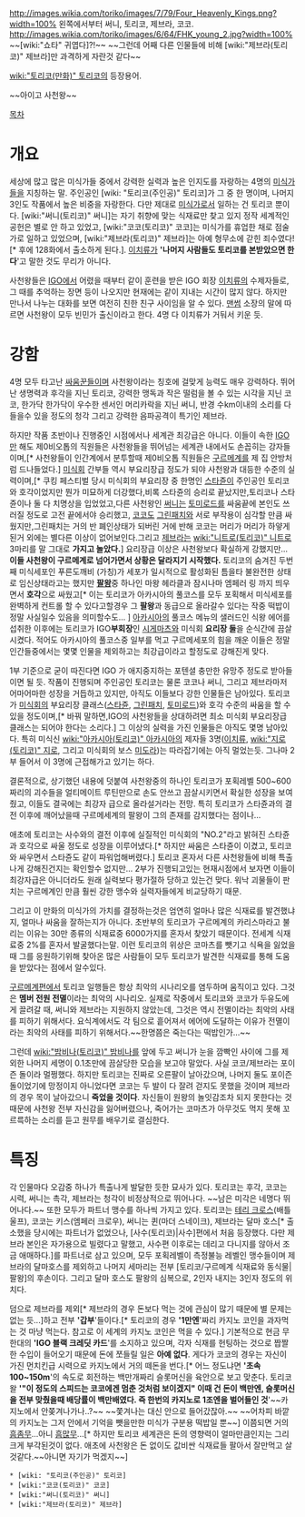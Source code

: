 http://images.wikia.com/toriko/images/7/79/Four_Heavenly_Kings.png?width=100%
왼쪽에서부터 써니, 토리코, 제브라, 코코.
http://images.wikia.com/toriko/images/6/64/FHK_young_2.jpg?width=100%
~~[wiki:"쇼타" 귀엽다]?!~~  
~~그런데 어째 다른 인물들에 비해 [wiki:"제브라(토리코)" 제브라]만 과격하게 자란것 같다~~

[[wiki:"토리코(만화)" 토리코]]의 등장용어.

~~아이고 사천왕~~

[[목차]]

= 개요 =
세상에 많고 많은 미식가들 중에서 강력한 실력과 높은 인지도를 자랑하는 4명의 [[미식가]]들을 지칭하는 말. 주인공인 [wiki: "토리코(주인공)" 토리코]가 그 중 한 명이며, 나머지 3인도 작품에서 높은 비중을 자랑한다. 다만 제대로 [[미식가]]로서 일하는 건 토리코 뿐이다. [wiki:"써니(토리코)" 써니]는 자기 취향에 맞는 식재료만 찾고 있지 정작 세계적인 공헌은 별로 안 하고 있었고, [wiki:"코코(토리코)" 코코]는 미식가를 휴업한 채로 점술가로 일하고 있었으며, [wiki:"제브라(토리코)" 제브라]는 아예 형무소에 갇힌 죄수였다! [* 후에 128화에서 출소하게 된다.]. [[이치류]]가 ''''나머지 사람들도 토리코를 본받았으면 한다''''고 말한 것도 무리가 아니다.

사천왕들은 [[IGO]]에서 어렸을 때부터 같이 훈련을 받은 IGO 회장 [[이치류]]의 수제자들로, 그 때를 추억하는 장면 등이 나오지만 현재에는 같이 지내는 시간이 많지 않다. 하지만 만나서 나누는 대화를 보면 여전히 친한 친구 사이임을 알 수 있다. [[맨썸]] 소장의 말에 따르면 사천왕이 모두 빈민가 출신이라고 한다. 4명 다 이치류가 거둬서 키운 듯.

= 강함 =
4명 모두 타고난 [[싸움꾼]]들이며 사천왕이라는 칭호에 걸맞게 능력도 매우 강력하다. 뛰어난 생명력과 후각을 지닌 토리코, 강력한 맹독과 작은 떨럼을 볼 수 있는 시각을 지닌 코코, 한가닥 한가닥이 우수한 센서인 머리카락을 지닌 써니, 반경 수km이내의 소리를 다 들을수 있을 정도의 청각 그리고 강력한 음파공격이 특기인 제브라.

하지만 작품 초반이나 진행중인 시점에서나 세계관 최강급은 아니다. 이들이 속한 [[IGO]]만 해도 제0비오톱의 직원들은 사천왕들을 뛰어넘는 세계관 내에서도 손꼽히는 강자들이며,[* 사천왕들이 인간계에서 분투할때 제0비오톱 직원들은 [[구르메계]]를 제 집 안방처럼 드나들었다.] [[미식회]] 간부들 역시 부요리장급 정도가 되야 사천왕과 대등한 수준의 실력이며,[* 쿠킹 페스티벌 당시 미식회의 부요리장 중 한명인 [[스타쥰]]이 주인공인 토리코 와 호각이었지만 뭔가 미묘하게 더강했다,비록 스타쥰의 승리로 끝났지만,토리코나 스타쥰이나 둘 다 치명상을 입었었고,다른 사천왕인 [[써니(토리코)|써니]]는 [[토미로드]]를 싸움끝에 본인도 쓰러질 정도로 고전 끝에서야 승리했고, [[코코(토리코)|코코]]도 [[그린패치]]와 서로 부작용이 심각할 만큼 싸웠지만,그린패치는 거의 반 폐인상태가 되버린 거에 반해 코코는 머리가 머리가 하얗게 된거 외에는 별다른 이상이 없어보인다.그리고 [[제브라(토리코)|제브라]]는 [[wiki:"니트로(토리코)" 니트로]] 3마리를 말 그대로 '''가지고 놀았다.'''] 요리장급 이상은 사천왕보다 확실하게 강했지만...
'''이들 사천왕이 구르메계로 넘어가면서 상황은 달라지기 시작했다.''' 토리코의 숨겨진 두번째 미식세포인 푸른도깨비 (가칭)가 세포가 일시적으로 활성화된 틈을타 불완전한 상태로 임신상태라고는 했지만  '''[[팔왕]]'''중 하나인 마왕 헤라클과 잠시나마 엠페러 링 까지 띄우면서 '''호각'''으로 싸웠고[* 이는 토리코가 아카시아의 풀코스를 모두 포획해서 미식세포를 완벽하게 컨트롤 할 수 있다고할경우 그 '''팔왕'''과 동급으로 올라갈수 있다는 작중 떡밥이 정말 사실일수 있음을 의미할수도... ]
[[아카시아]]의 풀코스 메뉴의 샐러드인 식왕 에어를 섭취한 이후에는 토리코가 IGO'''부회장'''인 [[시게마츠]]와 미식회 '''요리장 둘'''을 순식간에 끔살시켰다.
적어도 아카시아의 풀코스중 일부를 먹고 구르메세포의 힘을 깨운 이들은 정말 인간들중에서는 몇몇 인물을 제외하고는 최강급이라고 할정도로 강해진게 맞다.

1부 기준으로 굳이 따진다면 IGO 가 애지중지하는 포텐셜 충만한 유망주 정도로 받아들이면 될 듯. 작품이 진행되며 주인공인 토리코는 물론 코코나 써니, 그리고 제브라마저 어마어마한 성장을 거듭하고 있지만, 아직도 이들보다 강한 인물들은 남아있다. 토리코가 [[미식회]]의 부요리장 클래스([[스타쥰]], [[그린패치]], [[토미로드]])와 호각 수준의 싸움을 할 수 있을 정도이며,[* 바꿔 말하면,IGO의 사천왕들을 상대하려면 최소 미식회 부요리장급 클래스는 되어야 한다는 소리다.] 그 이상의 실력을 가진 인물들은 아직도 몇명 남아있다. 특히 미식신 [[wiki:"아카시아(토리코)" 아카시아]]의 제자들 3명([[이치류]], [[wiki:"지로(토리코)" 지로]], 그리고 미식회의 보스 [[미도라]])는 따라잡기에는 아직 멀었는듯. 그나마 2부 들어서 이 3명에 근접해가고 있기는 하다.

결론적으로, 상기했던 내용에 덧붙여 사천왕중의 하나인 토리코가 포획레벨 500~600짜리의 괴수들을 얼티메이트 루틴만으로 손도 안쓰고 끔살시키면서 확실한 성장을 보여줬고, 이들도 결국에는 최강자 급으로 올라설거라는 전망. 특히 토리코가 스타쥰과의 결전 이후에 깨어났을때 구르메세계의 팔왕이 그의 존재를 감지했다는 점이나...

애초에 토리코는 사수와의 결전 이후에 실질적인 미식회의 "NO.2"라고 밝혀진 스타쥰과 호각으로 싸울 정도로 성장을 이루어냈다.[* 하지만 싸움은 스타쥰이 이겼고, 토리코와 싸우면서 스타쥰도 같이 파워업해버렸다.] 토리코 혼자서 다른 사천왕들에 비해 특출나게 강해진건지는 확인할수 없지만... 2부가 진행되고있는 현재시점에서 보자면 이들이 최강자급은 아니더라도 원래 실력보다 평가절하 당하고 있는건 맞다. 워낙 괴물들이 판치는 구르메계인 만큼 훨씬 강한 맹수와 실력자들에게 비교당하기 때문.

그리고 이 만화의 미식가의 가치를 결정하는것은 엄연히 얼마나 많은 식재료를 발견했냐지, 얼마나 싸움을 잘하는지가 아니다. 초반부의 토리코가 구르메계의 카리스마라고 불리는 이유는 30만 종류의 식재료중 6000가지를 혼자서 찾았기 때문이다. 전세계 식재료중 2%를 혼자서 발굴했다는말. 이런 토리코의 위상은 코마츠를 뺏기고 식욕을 잃었을때 그를 응원하기위해 찾아온 많은 사람들이 모두 토리코가 발견한 식재료를 통해 도움을 받았다는 점에서 알수있다. 

[[구르메계]]편에서 토리코 일행들은 항상 최악의 시나리오를 염두하며 움직이고 있다. 그것은 '''멤버 전원 전멸'''이라는 최악의 시나리오. 실제로 작중에서 토리코와 코코가 두유도에게 끌려갈 때, 써니와 제브라는 지원하지 않았는데, 그것은 역시 전멸이라는 최악의 사태를 피하기 위해서다. 요식계에서도 각 팀으로 흩어져서 에어에 도달하는 이유가 전멸이라는 최악의 사태를 피하기 위해서다.~~한명쯤은 죽는다는 떡밥인가...~~ 

그런데 [[wiki:"밤비나(토리코)" 밤비나]]를 앞에 두고 써니가 눈을 깜빡인 사이에 그를 제외한 나머지 세명이 0.1초만에 끔살당한 모습을 보고야 말았다. 사실 코코/제브라는 포이즌 돌이라 멀쩡했다. 하지만 토리코는 진짜로 오른팔이 날아갔으며, 나머지 둘도 포이즌 돌이었기에 망정이지 아니었다면 코코는 두 발이 다 잘려 걷지도 못했을 것이며 제브라의 경우 목이 날아갔으니 '''죽었을 것이다'''. 자신들이 원왕의 놀잇감조차 되지 못한다는 것 때문에 사천왕 전부 자신감을 잃어버렸으나, 죽어가는 코마츠가 아무것도 먹지 못해 꼬르륵하는 소리를 듣고 원무를 배우기로 결심한다. 

= 특징 =
각 인물마다 오감중 하나가 특출나게 발달한 듯한 묘사가 있다. 토리코는 후각, 코코는 시력, 써니는 촉각, 제브라는 청각이 비정상적으로 뛰어나다. ~~남은 미각은 네명다 뛰어나다.~~ 또한 모두가 파트너 맹수를 하나씩 가지고 있다. 토리코는 [[테리 크로스]](배틀 울프), 코코는 키스(엠페러 크로우), 써니는 퀸(마더 스네이크), 제브라는 달마 호스[* 출소했을 당시에는 파트너가 없었으나, [사수(토리코)|사수]편에서 처음 등장했다. 다만 제브라 본인은 자가용으로 빌렸다고 말했고, 사수편 이후로는 데리고 다니지를 않아서 조금 애매하다.]를 파트너로 삼고 있으며, 모두 포획레벨이 측정불능 레벨인 맹수들이며 제브라의 달마호스를 제외하고 나머지 세마리는 전부 [토리코/구르메계 식재료와 동식물|팔왕]의 후손이다. 그리고 달마 호스도 팔왕의 심복으로, 2인자 내지는 3인자 정도의 위치다. 

덤으로 제브라를 제외[* 제브라의 경우 돈보다 먹는 것에 관심이 많기 때문에 별 문제는 없는 듯...]하고 전부 ''''갑부''''들이다.[* 토리코의 경우 ''''1만엔''''짜리 카지노 코인을 과자먹는 것 마냥 먹는다. 참고로 이 세계의 카지노 코인은 먹을 수 있다.] 기본적으로 현금 무한대의 ''''IGO 블랙 크레딧 카드''''를 소지하고 있으며, 각자 식재를 헌팅하는 것으로 짭짤한 수입이 들어오기 때문에 돈에 쪼들릴 일은 '''아예 없다'''. 게다가 코코의 경우는 자신이 가진 먼치킨급 시력으로 카지노에서 거의 떼돈을 번다.[* 어느 정도냐면 ''''초속 100~150m''''의 속도로 회전하는 백만개짜리 슬롯머신을 육안으로 보고 맞춘다. 토리코 왈 ''''"이 정도의 스피드는 코코에겐 멈춘 것처럼 보이겠지" 이때 건 돈이 백만엔, 슬롯머신을 전부 맞췄을때 배당률이 백만배였다. 즉 한번의 카지노로 1조엔을 벌어들인 것''''~~카지노에서 안쫒겨나가나..?~~ ~~쫓겨나는 대신 안으로 들어갔잖아.~~ ~~어차피 바깥의 카지노는 그저 안에서 기억을 뺏을만한 미식가 구분용 떡밥일 뿐~~] 이쯤되면 거의 [[흠좀무]]...아니 [[흠많무]]...[* 하지만 토리코 세계관은 돈의 영향력이 얼마만큼인지는 그리 크게 부각된것이 없다. 애초에 사천왕은 돈 없이도 값비싼 식재료들 팔아서 잘만먹고 살것같다.~~아니면 자기가 먹겠지~~]

 * [wiki: "토리코(주인공)" 토리코]
 * [wiki:"코코(토리코)" 코코]
 * [wiki:"써니(토리코)" 써니]
 * [wiki:"제브라(토리코)" 제브라]
